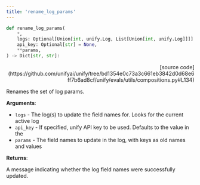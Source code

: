 ```yaml
---
title: 'rename_log_params'
---
```


```python
def rename_log_params(
    *,
    logs: Optional[Union[int, unify.Log, List[Union[int, unify.Log]]]] = None,
    api_key: Optional[str] = None,
    **params,
) -> Dict[str, str]:
```

<p align="right">[source code](https://github.com/unifyai/unify/tree/bd1354e0c73a3c661eb3842d0d68e6ff7b6ad8cf/unify/evals/utils/compositions.py#L134)</p>

Renames the set of log params.

**Arguments**:

- `logs` - The log(s) to update the field names for. Looks for the current active log
- `api_key` - If specified, unify API key to be used. Defaults to the value in the
- `params` - The field names to update in the log, with keys as old names and values



**Returns**:

A message indicating whether the log field names were successfully updated.